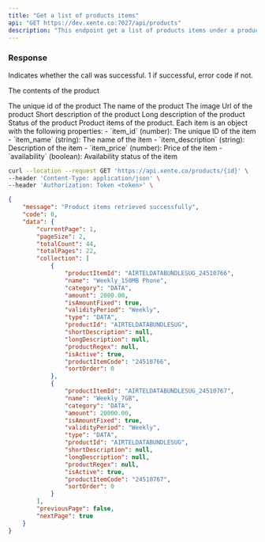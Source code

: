 ```yaml
---
title: "Get a list of products items"
api: "GET https://dev.xente.co:7027/api/products"
description: "This endpoint get a list of products items under a product"
---
```

### Response

<ResponseField name="success" type="number">
  Indicates whether the call was successful. 1 if successful, error code if not.
</ResponseField>

<ResponseField name="data" type="object">

The contents of the product

<Expandable title="Toggle object">

<ResponseField name="product_id" type="number">
  The unique id of the product
</ResponseField>


<ResponseField name="name" type="string">
  The name of the product
</ResponseField>

<ResponseField name="name" type="string">
  The image Url of the product
</ResponseField>

<ResponseField name="short_description" type="string">
  Short description of the product
</ResponseField>

<ResponseField name="long_description" type="string">
  Long description of the product
</ResponseField>

<ResponseField name="status" type="string">
  Status of the product
</ResponseField>


<ResponseField name="product_items" type="array">
  Product items of the product. Each item is an object with the following properties:
  - `item_id` (number): The unique ID of the item
  - `item_name` (string): The name of the item
  - `item_description` (string): Description of the item
  - `item_price` (number): Price of the item
  - `availability` (boolean): Availability status of the item
</ResponseField>

</Expandable>

</ResponseField>

<RequestExample>

```bash Request
curl --location --request GET 'https://api.xente.co/products/{id}' \
--header 'Content-Type: application/json' \
--header 'Authorization: Token <token>' \

```

</RequestExample>

<ResponseExample>



```json
{
    "message": "Product items retrieved successfully",
    "code": 0,
    "data": {
        "currentPage": 1,
        "pageSize": 2,
        "totalCount": 44,
        "totalPages": 22,
        "collection": [
            {
                "productItemId": "AIRTELDATABUNDLESUG_24510766",
                "name": "Weekly_150MB Phone",
                "category": "DATA",
                "amount": 2000.00,
                "isAmountFixed": true,
                "validityPeriod": "Weekly",
                "type": "DATA",
                "productId": "AIRTELDATABUNDLESUG",
                "shortDescription": null,
                "longDescription": null,
                "productRegex": null,
                "isActive": true,
                "productItemCode": "24510766",
                "sortOrder": 0
            },
            {
                "productItemId": "AIRTELDATABUNDLESUG_24510767",
                "name": "Weekly_7GB",
                "category": "DATA",
                "amount": 20000.00,
                "isAmountFixed": true,
                "validityPeriod": "Weekly",
                "type": "DATA",
                "productId": "AIRTELDATABUNDLESUG",
                "shortDescription": null,
                "longDescription": null,
                "productRegex": null,
                "isActive": true,
                "productItemCode": "24510767",
                "sortOrder": 0
            }
        ],
        "previousPage": false,
        "nextPage": true
    }
}
```
</ResponseExample>
